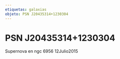 ```yaml
---
etiquetas: galaxias
objeto: PSN J20435314+1230304
---
```


# PSN J20435314+1230304

<Imagen
  src="registro/psn-j20435314-1230304_20150712_1_psn-j204353141230304ngc6956.jpg"
  fecha="20150712"
/>

Supernova en ngc 6956 12Julio2015